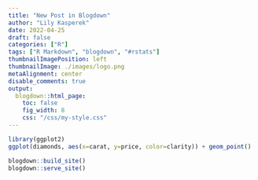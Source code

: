 ```yaml
---
title: "New Post in Blogdown"
author: "Lily Kasperek"
date: 2022-04-25
draft: false
categories: ["R"]
tags: ["R Markdown", "blogdown", "#rstats"]
thumbnailImagePosition: left
thumbnailImage: ./images/logo.png
metaAlignment: center
disable_comments: true
output:
  blogdown::html_page:
    toc: false
    fig_width: 8
    css: "/css/my-style.css"
--- 
```


```r
library(ggplot2)
ggplot(diamonds, aes(x=carat, y=price, color=clarity)) + geom_point()
```

```r
blogdown::build_site()
blogdown::serve_site()
```

